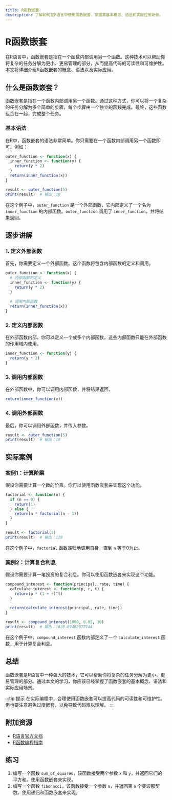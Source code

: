 ```yaml
---
title: R函数嵌套
description: 了解如何在R语言中使用函数嵌套，掌握其基本概念、语法和实际应用场景。
---
```


# R函数嵌套

在R语言中，函数嵌套是指在一个函数内部调用另一个函数。这种技术可以帮助你将复杂的任务分解为更小、更易管理的部分，从而提高代码的可读性和可维护性。本文将详细介绍R函数嵌套的概念、语法以及实际应用。

## 什么是函数嵌套？

函数嵌套是指在一个函数内部调用另一个函数。通过这种方式，你可以将一个复杂的任务分解为多个简单的步骤，每个步骤由一个独立的函数完成。最终，这些函数组合在一起，完成整个任务。

### 基本语法

在R中，函数嵌套的语法非常简单。你只需要在一个函数内部调用另一个函数即可。例如：

```r
outer_function <- function(x) {
  inner_function <- function(y) {
    return(y * 2)
  }
  return(inner_function(x))
}

result <- outer_function(5)
print(result)  # 输出：10
```

在这个例子中，`outer_function` 是一个外部函数，它内部定义了一个名为 `inner_function` 的内部函数。`outer_function` 调用了 `inner_function`，并将结果返回。

## 逐步讲解

### 1. 定义外部函数

首先，你需要定义一个外部函数。这个函数将包含内部函数的定义和调用。

```r
outer_function <- function(x) {
  # 内部函数的定义
  inner_function <- function(y) {
    return(y * 2)
  }
  
  # 调用内部函数
  return(inner_function(x))
}
```

### 2. 定义内部函数

在外部函数内部，你可以定义一个或多个内部函数。这些内部函数只能在外部函数的作用域内使用。

```r
inner_function <- function(y) {
  return(y * 2)
}
```

### 3. 调用内部函数

在外部函数中，你可以调用内部函数，并将结果返回。

```r
return(inner_function(x))
```

### 4. 调用外部函数

最后，你可以调用外部函数，并传入参数。

```r
result <- outer_function(5)
print(result)  # 输出：10
```

## 实际案例

### 案例1：计算阶乘

假设你需要计算一个数的阶乘。你可以使用函数嵌套来实现这个功能。

```r
factorial <- function(n) {
  if (n == 0) {
    return(1)
  } else {
    return(n * factorial(n - 1))
  }
}

result <- factorial(5)
print(result)  # 输出：120
```

在这个例子中，`factorial` 函数递归地调用自身，直到 `n` 等于0为止。

### 案例2：计算复合利息

假设你需要计算一笔投资的复合利息。你可以使用函数嵌套来实现这个功能。

```r
compound_interest <- function(principal, rate, time) {
  calculate_interest <- function(p, r, t) {
    return(p * (1 + r)^t)
  }
  
  return(calculate_interest(principal, rate, time))
}

result <- compound_interest(1000, 0.05, 10)
print(result)  # 输出：1628.89462677744
```

在这个例子中，`compound_interest` 函数内部定义了一个 `calculate_interest` 函数，用于计算复合利息。

## 总结

函数嵌套是R语言中一种强大的技术，它可以帮助你将复杂的任务分解为更小、更易管理的部分。通过本文的学习，你应该已经掌握了函数嵌套的基本概念、语法和实际应用场景。

:::tip 提示
在实际编程中，合理使用函数嵌套可以提高代码的可读性和可维护性。但也要注意避免过度嵌套，以免导致代码难以理解。
:::

## 附加资源

- [R语言官方文档](https://cran.r-project.org/doc/manuals/r-release/R-intro.html)
- [R函数编程指南](https://adv-r.hadley.nz/functions.html)

## 练习

1. 编写一个函数 `sum_of_squares`，该函数接受两个参数 `x` 和 `y`，并返回它们的平方和。使用函数嵌套来实现。
2. 编写一个函数 `fibonacci`，该函数接受一个参数 `n`，并返回第 `n` 个斐波那契数。使用递归和函数嵌套来实现。